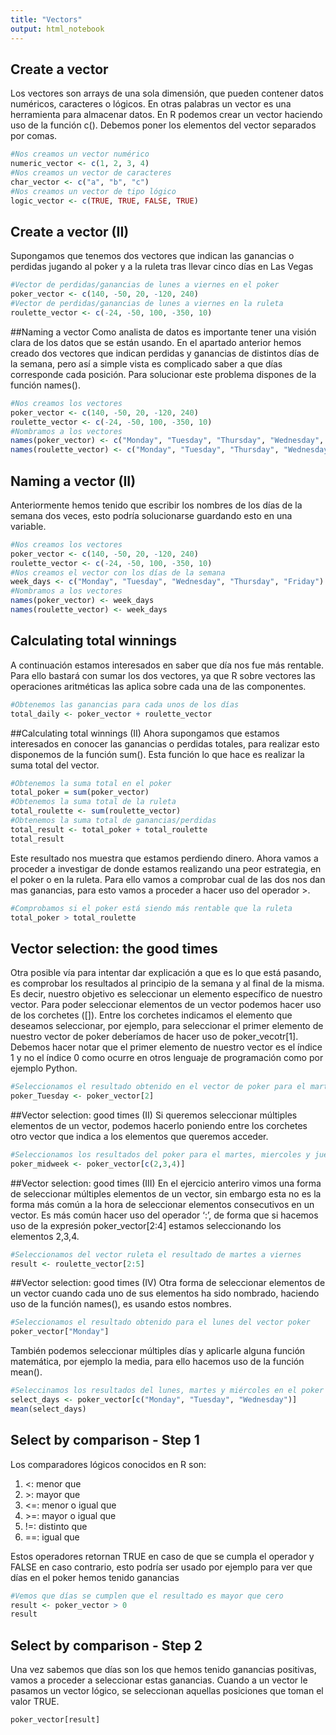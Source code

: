 ```yaml
---
title: "Vectors"
output: html_notebook
---
```


## Create a vector
Los vectores son arrays de una sola dimensión, que pueden contener datos numéricos, caracteres o lógicos. En otras palabras un vector es una herramienta para almacenar datos. En R podemos crear un vector haciendo uso de la función c(). Debemos poner los elementos del vector separados por comas.
```r
#Nos creamos un vector numérico
numeric_vector <- c(1, 2, 3, 4)
#Nos creamos un vector de caracteres
char_vector <- c("a", "b", "c")
#Nos creamos un vector de tipo lógico
logic_vector <- c(TRUE, TRUE, FALSE, TRUE)
```

## Create a vector (II)
Supongamos que tenemos dos vectores que indican las ganancias o perdidas jugando al poker y a la ruleta tras llevar cinco días en Las Vegas
```r
#Vector de perdidas/ganancias de lunes a viernes en el poker
poker_vector <- c(140, -50, 20, -120, 240)
#Vector de perdidas/ganancias de lunes a viernes en la ruleta
roulette_vector <- c(-24, -50, 100, -350, 10)
```

##Naming a vector
Como analista de datos es importante tener una visión clara de los datos que se están usando. En el apartado anterior hemos creado dos vectores que indican perdidas y ganancias de distintos días de la semana, pero así a simple vista es complicado saber a que días corresponde cada posición. Para solucionar este problema dispones de la función names().
```r
#Nos creamos los vectores
poker_vector <- c(140, -50, 20, -120, 240)
roulette_vector <- c(-24, -50, 100, -350, 10)
#Nombramos a los vectores
names(poker_vector) <- c("Monday", "Tuesday", "Thursday", "Wednesday", "Friday")
names(roulette_vector) <- c("Monday", "Tuesday", "Thursday", "Wednesday", "Friday")
```

## Naming a vector (II)
Anteriormente hemos tenido que escribir los nombres de los días de la semana dos veces, esto podría solucionarse guardando esto en una variable.
```r
#Nos creamos los vectores
poker_vector <- c(140, -50, 20, -120, 240)
roulette_vector <- c(-24, -50, 100, -350, 10)
#Nos creamos el vector con los días de la semana
week_days <- c("Monday", "Tuesday", "Wednesday", "Thursday", "Friday")
#Nombramos a los vectores
names(poker_vector) <- week_days
names(roulette_vector) <- week_days
```

## Calculating total winnings
A continuación estamos interesados en saber que día nos fue más rentable. Para ello bastará con sumar los dos vectores, ya que R sobre vectores las operaciones aritméticas las aplica sobre cada una de las componentes.
```r
#Obtenemos las ganancias para cada unos de los días
total_daily <- poker_vector + roulette_vector
```

##Calculating total winnings (II)
Ahora supongamos que estamos interesados en conocer las ganancias o perdidas totales, para realizar esto disponemos de la función sum(). Esta función lo que hace es realizar la suma total del vector.
```r
#Obtenemos la suma total en el poker
total_poker = sum(poker_vector)
#Obtenemos la suma total de la ruleta
total_roulette <- sum(roulette_vector)
#Obtenemos la suma total de ganancias/perdidas
total_result <- total_poker + total_roulette
total_result
```
Este resultado nos muestra que estamos perdiendo dinero. Ahora vamos a proceder a investigar de donde estamos realizando una peor estrategia, en el poker o en la ruleta. Para ello vamos a comprobar cual de las dos nos dan mas ganancias, para esto vamos a proceder a hacer uso del operador >.
```r
#Comprobamos si el poker está siendo más rentable que la ruleta
total_poker > total_roulette
```

## Vector selection: the good times
Otra posible vía para intentar dar explicación a que es lo que está pasando, es comprobar los resultados al principio de la semana y al final de la misma.  Es decir, nuestro objetivo es seleccionar un elemento específico de nuestro vector. Para poder seleccionar elementos de un vector podemos hacer uso de los corchetes ([]). Entre los corchetes indicamos el elemento que deseamos seleccionar, por ejemplo, para seleccionar el primer elemento de nuestro vector de poker deberíamos de hacer uso de poker_vecotr[1]. Debemos hacer notar que el primer elemento de nuestro vector es el índice 1 y no el índice 0 como ocurre en otros lenguaje de programación como por ejemplo Python.
```r
#Seleccionamos el resultado obtenido en el vector de poker para el martes
poker_Tuesday <- poker_vector[2]
```

##Vector selection: good times (II)
Si queremos seleccionar múltiples elementos de un vector, podemos hacerlo poniendo entre los corchetes otro vector que indica a los elementos que queremos acceder.
```r
#Seleccionamos los resultados del poker para el martes, miercoles y jueves
poker_midweek <- poker_vector[c(2,3,4)]
```

##Vector selection: good times (III)
En el ejercicio anteriro vimos una forma de seleccionar múltiples elementos de un vector, sin embargo esta no es la forma más común a la hora de seleccionar elementos consecutivos en un vector. Es más común hacer uso del operador ':', de forma que si hacemos uso de la expresión poker_vector[2:4] estamos seleccionando los elementos 2,3,4.
```r
#Seleccionamos del vector ruleta el resultado de martes a viernes
result <- roulette_vector[2:5]
```

##Vector selection: good times (IV)
Otra forma de seleccionar elementos de un vector cuando cada uno de sus elementos ha sido nombrado, haciendo uso de la función names(), es usando estos nombres.
```r
#Seleccionamos el resultado obtenido para el lunes del vector poker
poker_vector["Monday"]
```

También podemos seleccionar múltiples días y aplicarle alguna función matemática, por ejemplo la media, para ello hacemos uso de la función mean().
```r
#Seleccinamos los resultados del lunes, martes y miércoles en el poker
select_days <- poker_vector[c("Monday", "Tuesday", "Wednesday")]
mean(select_days)
```

## Select by comparison - Step 1
Los comparadores lógicos conocidos en R son:

1. <: menor que
2. \>: mayor que
3. <=: menor o igual que
4. \>=: mayor o igual que
5. !=: distinto que
6. ==: igual que

Estos operadores retornan TRUE en caso de que se cumpla el operador y FALSE en caso contrario, esto podría ser usado por ejemplo para ver que días en el poker hemos tenido ganancias
```r
#Vemos que días se cumplen que el resultado es mayor que cero
result <- poker_vector > 0
result
```

## Select by comparison - Step 2
Una vez sabemos que días son los que hemos tenido ganancias positivas, vamos a proceder a seleccionar estas ganancias. Cuando a un vector le pasamos un vector lógico, se seleccionan aquellas posiciones que toman el valor TRUE.
```r
poker_vector[result]
```